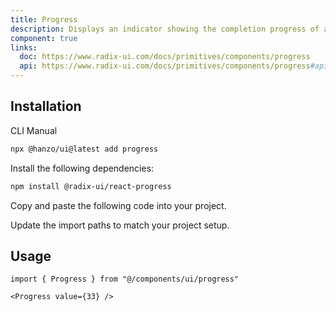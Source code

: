 ```yaml
---
title: Progress
description: Displays an indicator showing the completion progress of a task, typically displayed as a progress bar.
component: true
links:
  doc: https://www.radix-ui.com/docs/primitives/components/progress
  api: https://www.radix-ui.com/docs/primitives/components/progress#api-reference
---
```


<ComponentPreview name="progress-demo" />

## Installation

<Tabs defaultValue="cli">

<TabsList>
  <TabsTrigger value="cli">CLI</TabsTrigger>
  <TabsTrigger value="manual">Manual</TabsTrigger>
</TabsList>
<TabsContent value="cli">

```bash
npx @hanzo/ui@latest add progress
```

</TabsContent>

<TabsContent value="manual">

<Steps>

<Step>Install the following dependencies:</Step>

```bash
npm install @radix-ui/react-progress
```

<Step>Copy and paste the following code into your project.</Step>

<ComponentSource name="progress" />

<Step>Update the import paths to match your project setup.</Step>

</Steps>

</TabsContent>

</Tabs>

## Usage

```tsx
import { Progress } from "@/components/ui/progress"
```

```tsx
<Progress value={33} />
```

